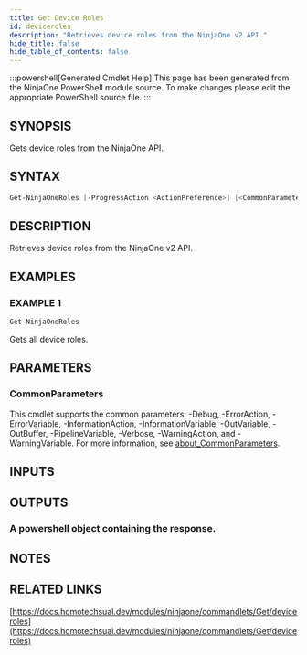 ```yaml
---
title: Get Device Roles
id: deviceroles
description: "Retrieves device roles from the NinjaOne v2 API."
hide_title: false
hide_table_of_contents: false
---
```


:::powershell[Generated Cmdlet Help]
This page has been generated from the NinjaOne PowerShell module source. To make changes please edit the appropriate PowerShell source file.
:::

## SYNOPSIS

Gets device roles from the NinjaOne API.

## SYNTAX

```powershell
Get-NinjaOneRoles [-ProgressAction <ActionPreference>] [<CommonParameters>]
```

## DESCRIPTION

Retrieves device roles from the NinjaOne v2 API.

## EXAMPLES

### EXAMPLE 1

```powershell
Get-NinjaOneRoles
```

Gets all device roles.

## PARAMETERS

### CommonParameters

This cmdlet supports the common parameters: -Debug, -ErrorAction, -ErrorVariable, -InformationAction, -InformationVariable, -OutVariable, -OutBuffer, -PipelineVariable, -Verbose, -WarningAction, and -WarningVariable. For more information, see [about_CommonParameters](http://go.microsoft.com/fwlink/?LinkID=113216).

## INPUTS


## OUTPUTS

### A powershell object containing the response.

## NOTES

## RELATED LINKS

[https://docs.homotechsual.dev/modules/ninjaone/commandlets/Get/deviceroles](https://docs.homotechsual.dev/modules/ninjaone/commandlets/Get/deviceroles)
